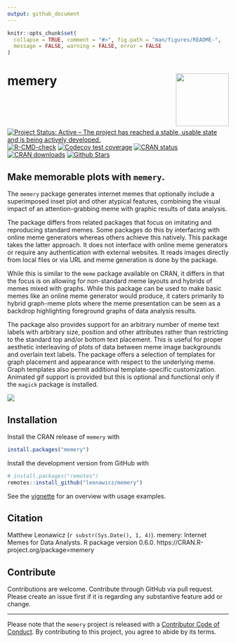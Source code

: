 ```yaml
---
output: github_document
---
```


<!-- README.md is generated from README.Rmd. Please edit that file -->

```r
knitr::opts_chunk$set(
  collapse = TRUE, comment = "#>", fig.path = "man/figures/README-",
  message = FALSE, warning = FALSE, error = FALSE
)
```

# memery <img src="man/figures/logo.png" style="margin-left:10px;margin-bottom:5px;" width="120" align="right">

<!-- badges: start -->
[![Project Status: Active – The project has reached a stable, usable state and is being actively developed.](https://www.repostatus.org/badges/latest/active.svg)](https://www.repostatus.org/)
[![R-CMD-check](https://github.com/leonawicz/memery/actions/workflows/R-CMD-check.yaml/badge.svg)](https://github.com/leonawicz/memery/actions/workflows/R-CMD-check.yaml)
[![Codecov test coverage](https://codecov.io/gh/leonawicz/memery/graph/badge.svg)](https://app.codecov.io/gh/leonawicz/memery)
[![CRAN status](https://www.r-pkg.org/badges/version/memery)](https://CRAN.R-project.org/package=memery)
[![CRAN downloads](https://cranlogs.r-pkg.org/badges/grand-total/memery)](https://cran.r-project.org/package=memery) 
[![Github Stars](https://img.shields.io/github/stars/leonawicz/memery.svg?style=social&label=Github)](https://github.com/leonawicz/memery)
<!-- badges: end -->

## Make memorable plots with `memery`.

The `memery` package generates internet memes that optionally include a superimposed inset plot and other atypical features, combining the visual impact of an attention-grabbing meme with graphic results of data analysis. 

The package differs from related packages that focus on imitating and reproducing standard memes. Some packages do this by interfacing with online meme generators whereas others achieve this natively. This package takes the latter approach. It does not interface with online meme generators or require any authentication with external websites. It reads images directly from local files or via URL and meme generation is done by the package.

While this is similar to the `meme` package available on CRAN, it differs in that the focus is on allowing for non-standard meme layouts and hybrids of memes mixed with graphs. While this package can be used to make basic memes like an online meme generator would produce, it caters primarily to hybrid graph-meme plots where the meme presentation can be seen as a backdrop highlighting foreground graphs of data analysis results.

The package also provides support for an arbitrary number of meme text labels with arbitrary size, position and other attributes rather than restricting to the standard top and/or bottom text placement. This is useful for proper aesthetic interleaving of plots of data between meme image backgrounds and overlain text labels. The package offers a selection of templates for graph placement and appearance with respect to the underlying meme. Graph templates also permit additional template-specific customization.
Animated gif support is provided but this is optional and functional only if the `magick` package is installed.

![](https://leonawicz.github.io/memery/articles/meme4d.jpg)

## Installation

Install the CRAN release of `memery` with

```r
install.packages("memery")
```

Install the development version from GitHub with

```r
# install.packages("remotes")
remotes::install_github("leonawicz/memery")
```

See the [vignette](https://leonawicz.github.io/memery/articles/memery.html) for an overview with usage examples.

## Citation

Matthew Leonawicz (`r substr(Sys.Date(), 1, 4)`). memery: Internet Memes for Data Analysts. R package version 0.6.0. https://CRAN.R-project.org/package=memery

## Contribute

Contributions are welcome. Contribute through GitHub via pull request. Please create an issue first if it is regarding any substantive feature add or change.

---

Please note that the `memery` project is released with a [Contributor Code of Conduct](https://github.com/leonawicz/memery/blob/master/CODE_OF_CONDUCT.md). By contributing to this project, you agree to abide by its terms.
